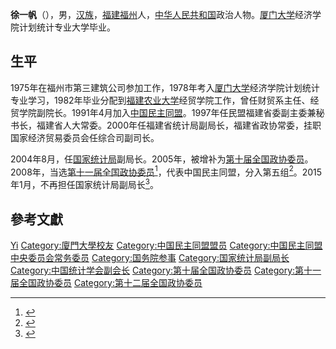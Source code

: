 '''徐一帆'''（{{bd|1953年|9月||}}），男，[[汉族|汉族]]，[[福建|福建]][[福州|福州]]人，[[中华人民共和国|中华人民共和国]]政治人物。[[厦门大学|厦门大学]]经济学院计划统计专业大学毕业。

== 生平 ==
1975年在福州市第三建筑公司参加工作，1978年考入[[厦门大学|厦门大学]]经济学院计划统计专业学习，1982年毕业分配到[[福建农业大学|福建农业大学]]经贸学院工作，曾任财贸系主任、经贸学院副院长。1991年4月加入[[中国民主同盟|中国民主同盟]]。1997年任民盟福建省委副主委兼秘书长，福建省人大常委。2000年任福建省统计局副局长，福建省政协常委，挂职国家经济贸易委员会任综合司副司长。

2004年8月，任[[国家统计局|国家统计局]]副局长。2005年，被增补为[[第十届全国政协委员|第十届全国政协委员]]。2008年，当选[[第十一届全国政协委员|第十一届全国政协委员]]<ref>{{cite news|title=第十一届全国政协委员名单|url=http://www.indaa.com.cn/zt/2009qglh/zxzs/200903/t20090303_127573.html|accessdate=2013-04-09|newspaper=新华社北京1月25日电 中国人民政治协商会议第十一届全国委员会委员名单(共2237人，2008年1月25日政协第十届全国委员会常务委员会第二十次会议通过)|date=2008-01-25|deadurl=yes|archiveurl=https://web.archive.org/web/20130928014403/http://www.indaa.com.cn/zt/2009qglh/zxzs/200903/t20090303_127573.html|archivedate=2013-09-28|df=}}</ref>，代表中国民主同盟，分入第五组<ref>{{cite news|title=全国政协信息-徐一帆|url=http://www.cppcc.gov.cn/CMS/wylibary/showJcwyxtInfoWylibary.action?tabJcwyxt.guid=11W0002030&wytype=wjwy|accessdate=2013-04-11|newspaper=全国政协委员会|archive-date=2020-04-05|archive-url=https://web.archive.org/web/20200405223004/http://www.cppcc.gov.cn/CMS/wylibary/showJcwyxtInfoWylibary.action?tabJcwyxt.guid=11W0002030&wytype=wjwy}}</ref>。2015年1月，不再担任国家统计局副局长<ref>{{cite news|title=徐一帆、李强不再任国家统计局副局长|url=http://district.ce.cn/newarea/sddy/201501/14/t20150114_4338965.shtml|accessdate=2016-01-26|newspaper=中国经济网|archive-date=2021-05-27|archive-url=https://web.archive.org/web/20210527182314/http://district.ce.cn/newarea/sddy/201501/14/t20150114_4338965.shtml}}</ref>。

== 參考文獻 ==
{{reflist}}

{{国务院参事}}
{{Navboxes
| title  = 徐一帆在[[中国统计学会|中国统计学会]]的职务
| list1  =
{{中国统计学会第六届理事会}}
}}
{{Navboxes
| title  = 徐一帆在[[中国民主同盟|中国民主同盟]]的职务
| list1  =
{{中国民主同盟第十届中央委员会}}
{{中国民主同盟第十一届中央委员会}}
}}

{{Authority control}}
{{DEFAULTSORT:Xu徐}}
[[Category:徐姓|Yi]]
[[Category:廈門大學校友|Category:廈門大學校友]]
[[Category:中国民主同盟盟员|Category:中国民主同盟盟员]]
[[Category:中国民主同盟中央委员会常务委员|Category:中国民主同盟中央委员会常务委员]]
[[Category:国务院参事|Category:国务院参事]]
[[Category:国家统计局副局长|Category:国家统计局副局长]]
[[Category:中国统计学会副会长|Category:中国统计学会副会长]]
[[Category:第十届全国政协委员|Category:第十届全国政协委员]]
[[Category:第十一届全国政协委员|Category:第十一届全国政协委员]]
[[Category:第十二届全国政协委员|Category:第十二届全国政协委员]]